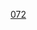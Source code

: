 {{整数
| nav_pre = Category:名数
| list name = [[:分類:名数|:分類:名数]]
| list = {{Numbers digits|72|namespace=:Category:名数}}{{Numbers digits|72|digit=10|namespace=:Category:名数}}
| num=72
}}
[[Category:名數|072]]